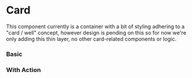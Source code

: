 
# Card

This component currently is a container with a bit of styling adhering to a "card / well" concept, however design is pending on this so for now we're only adding this thin layer, no other card-related components or logic.

### Basic

<Canvas>
    <Story id="components-card--basic" />
</Canvas>

### With Action

<Canvas>
    <Story id="components-card--with-action-horizontal" />
</Canvas>
